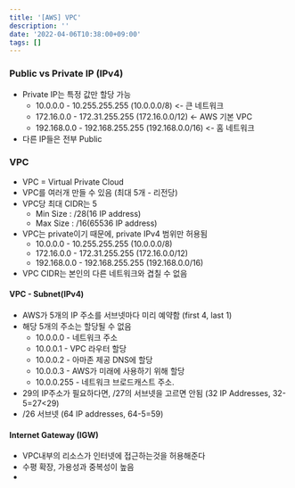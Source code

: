 ```yaml
---
title: '[AWS] VPC'
description: ''
date: '2022-04-06T10:38:00+09:00'
tags: []
---
```


### Public vs Private IP (IPv4)
- Private IP는 특정 값만 할당 가능
    - 10.0.0.0 - 10.255.255.255 (10.0.0.0/8) <- 큰 네트워크
    - 172.16.0.0 - 172.31.255.255 (172.16.0.0/12) <- AWS 기본 VPC
    - 192.168.0.0 - 192.168.255.255 (192.168.0.0/16) <- 홈 네트워크
- 다른 IP들은 전부 Public

### VPC
- VPC = Virtual Private Cloud
- VPC를 여러개 만들 수 있음 (최대 5개 - 리전당)
- VPC당 최대 CIDR는 5
    - Min Size : /28(16 IP address)
    - Max Size : /16(65536 IP address)
- VPC는 private이기 때문에, private IPv4 범위만 허용됨
    - 10.0.0.0 - 10.255.255.255 (10.0.0.0/8)
    - 172.16.0.0 - 172.31.255.255 (172.16.0.0/12)
    - 192.168.0.0 - 192.168.255.255 (192.168.0.0/16)
- VPC CIDR는 본인의 다른 네트워크와 겹칠 수 없음

#### VPC - Subnet(IPv4)
- AWS가 5개의 IP 주소를 서브넷마다 미리 예약함 (first 4, last 1)
- 해당 5개의 주소는 할당될 수 없음
    - 10.0.0.0 - 네트워크 주소
    - 10.0.0.1 - VPC 라우터 할당
    - 10.0.0.2 - 아마존 제공 DNS에 할당
    - 10.0.0.3 - AWS가 미래에 사용하기 위해 할당
    - 10.0.0.255 - 네트워크 브로드캐스트 주소.
- 29의 IP주소가 필요하다면, /27의 서브넷을 고르면 안됨 (32 IP Addresses, 32-5=27<29)
- /26 서브넷 (64 IP addresses, 64-5=59)

#### Internet Gateway (IGW)
- VPC내부의 리소스가 인터넷에 접근하는것을 허용해준다
- 수평 확장, 가용성과 중복성이 높음
-